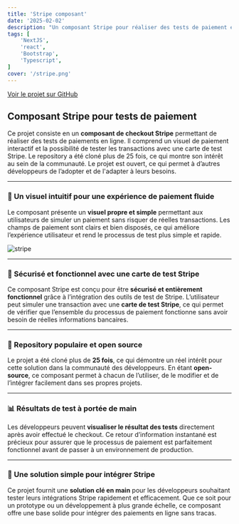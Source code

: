 ```yaml
---
title: 'Stripe composant'
date: '2025-02-02'
description: "Un composant Stripe pour réaliser des tests de paiement en ligne avec un visuel interactif et la possibilité de voir les résultats du test."
tags: [
	'NextJS',
	'react',
	'Bootstrap',
	'Typescript',
]
cover: '/stripe.png'
---
```


[Voir le projet sur GitHub](https://github.com/julien-rousselot/Stripe-checkout)

## **Composant Stripe pour tests de paiement**

Ce projet consiste en un **composant de checkout Stripe** permettant de réaliser des tests de paiements en ligne. Il comprend un visuel de paiement interactif et la possibilité de tester les transactions avec une carte de test Stripe. Le repository a été cloné plus de 25 fois, ce qui montre son intérêt au sein de la communauté. Le projet est ouvert, ce qui permet à d’autres développeurs de l’adopter et de l'adapter à leurs besoins.

---

### **🎨 Un visuel intuitif pour une expérience de paiement fluide**

Le composant présente un **visuel propre et simple** permettant aux utilisateurs de simuler un paiement sans risquer de réelles transactions. Les champs de paiement sont clairs et bien disposés, ce qui améliore l’expérience utilisateur et rend le processus de test plus simple et rapide.

<img src="/stripecheckout.png" alt="stripe" />

---

### **🔐 Sécurisé et fonctionnel avec une carte de test Stripe**

Ce composant Stripe est conçu pour être **sécurisé et entièrement fonctionnel** grâce à l’intégration des outils de test de Stripe. L’utilisateur peut simuler une transaction avec une **carte de test Stripe**, ce qui permet de vérifier que l’ensemble du processus de paiement fonctionne sans avoir besoin de réelles informations bancaires.

---

### **🚀 Repository populaire et open source**

Le projet a été cloné plus de **25 fois**, ce qui démontre un réel intérêt pour cette solution dans la communauté des développeurs. En étant **open-source**, ce composant permet à chacun de l’utiliser, de le modifier et de l’intégrer facilement dans ses propres projets.

---

### **📊 Résultats de test à portée de main**

Les développeurs peuvent **visualiser le résultat des tests** directement après avoir effectué le checkout. Ce retour d’information instantané est précieux pour assurer que le processus de paiement est parfaitement fonctionnel avant de passer à un environnement de production.

---

### **🎯 Une solution simple pour intégrer Stripe**

Ce projet fournit une **solution clé en main** pour les développeurs souhaitant tester leurs intégrations Stripe rapidement et efficacement. Que ce soit pour un prototype ou un développement à plus grande échelle, ce composant offre une base solide pour intégrer des paiements en ligne sans tracas.


